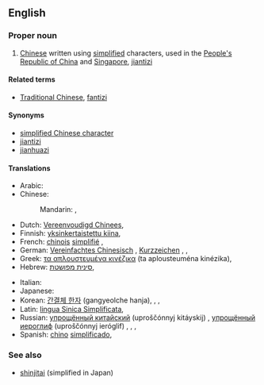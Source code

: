 {{wikipedia|Simplified Chinese character}}
==English==

===Proper noun===
{{en-proper noun|sg=[[simplified|Simplified]] [[Chinese]]}}

# [[Chinese]] written using [[simplified]] characters, used in the [[People's Republic of China]] and [[Singapore]], [[jiantizi]]

====Related terms====
* [[Traditional Chinese]], [[fantizi]]

====Synonyms====
* [[simplified Chinese character]]
* [[jiantizi]]
* [[jianhuazi]]

====Translations====
{{trans-top|Chinese written using simplified characters}}
* Arabic: {{t|ar|حروف صينية مبسطة|m|p|tr=Huruuf Siníyya mubássaTa|sc=Arab}}
* Chinese:
*: Mandarin: {{t-|cmn|簡體字|sc=Hani}},  {{t-|cmn|简体字|tr=jiǎntǐzì|sc=Hani}}
* Dutch: [[Vereenvoudigd Chinees]],  {{t|nl|vereenvoudigd Chinees}}
* Finnish: [[yksinkertaistettu kiina]],  {{t|fi|yksinkertaistettu kiina}}
* French: [[chinois]] [[simplifié]] {{m}},  {{t|fr|chinois simplifié|m}}
* German: [[Vereinfachtes Chinesisch]] {{n}}, [[Kurzzeichen]] {{n}},  {{t|de|vereinfachtes Chinesisch|n}},  {{t|de|Kurzzeichen|n}}
* Greek: [[τα απλουστευμένα κινέζικα]] (ta aplousteuména kinézika),  {{t|el|τα απλουστευμένα κινέζικα|tr=ta aplousteuména kinézika|sc=Grek}}
* Hebrew: [[סינית מפושטת]],  {{t|he|סינית מפושטת|sc=Hebr}}
{{trans-mid}}
* Italian: {{t+|it|cinese semplificato|m}}
* Japanese: {{t+|ja|簡体字|tr=かんたいじ, kantaiji}}
* Korean: [[간결체 한자]] (gangyeolche hanja),  {{t|ko|간체자|tr=gancheja|sc=Kore}},  {{t|ko|簡體字|sc=Kore}},  {{t|ko|간결체 한자|tr=gangyeolche hanja|sc=Kore}}
* Latin: [[lingua Sinica Simplificata]],  {{t|la|lingua Sinica simplificata|f}}
* Russian: [[упрощённый китайский]] (uproščónnyj kitáyskij) {{m}}, [[упрощённый иероглиф]] (uproščónnyj ieróglif) {{m}},  {{t|ru|упрощённый китайский|m|tr=uproščónnyj kitáyskij|sc=Cyrl}},  {{t|ru|упрощённый иероглиф|m|tr=uproščónnyj ieróglif|sc=Cyrl}},  {{t|ru|цзяньтицзы|m|tr=czjan'ticzy|sc=Cyrl}}
* Spanish: [[chino]] [[simplificado]],  {{t|es|chino simplificado|m}}
{{trans-bottom}}

===See also===
* [[shinjitai]] (simplified in Japan)